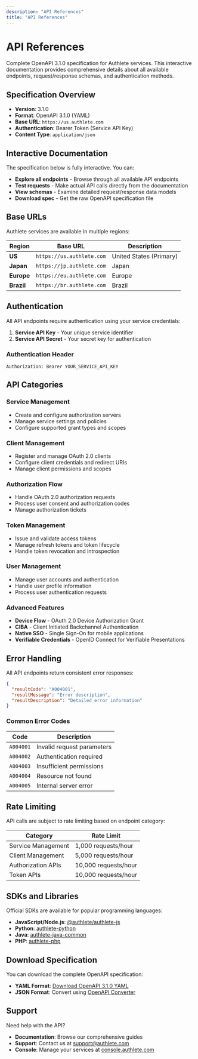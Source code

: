 ```yaml
---
description: "API References"
title: "API References"
---
```




# API References

Complete OpenAPI 3.1.0 specification for Authlete services. This interactive documentation provides comprehensive details about all available endpoints, request/response schemas, and authentication methods.

## Specification Overview

- **Version**: 3.1.0
- **Format**: OpenAPI 3.1.0 (YAML)
- **Base URL**: `https://us.authlete.com`
- **Authentication**: Bearer Token (Service API Key)
- **Content Type**: `application/json`

## Interactive Documentation

The specification below is fully interactive. You can:

- **Explore all endpoints** - Browse through all available API endpoints
- **Test requests** - Make actual API calls directly from the documentation
- **View schemas** - Examine detailed request/response data models
- **Download spec** - Get the raw OpenAPI specification file

<OpenApi spec="app/specs/shared/3.0.16/en.yaml" />

## Base URLs

Authlete services are available in multiple regions:

| Region | Base URL | Description |
|--------|----------|-------------|
| **US** | `https://us.authlete.com` | United States (Primary) |
| **Japan** | `https://jp.authlete.com` | Japan |
| **Europe** | `https://eu.authlete.com` | Europe |
| **Brazil** | `https://br.authlete.com` | Brazil |

## Authentication

All API endpoints require authentication using your service credentials:

1. **Service API Key** - Your unique service identifier
2. **Service API Secret** - Your secret key for authentication

### Authentication Header

```http
Authorization: Bearer YOUR_SERVICE_API_KEY
```

## API Categories

### Service Management
- Create and configure authorization servers
- Manage service settings and policies
- Configure supported grant types and scopes

### Client Management  
- Register and manage OAuth 2.0 clients
- Configure client credentials and redirect URIs
- Manage client permissions and scopes

### Authorization Flow
- Handle OAuth 2.0 authorization requests
- Process user consent and authorization codes
- Manage authorization tickets

### Token Management
- Issue and validate access tokens
- Manage refresh tokens and token lifecycle
- Handle token revocation and introspection

### User Management
- Manage user accounts and authentication
- Handle user profile information
- Process user authentication requests

### Advanced Features
- **Device Flow** - OAuth 2.0 Device Authorization Grant
- **CIBA** - Client Initiated Backchannel Authentication
- **Native SSO** - Single Sign-On for mobile applications
- **Verifiable Credentials** - OpenID Connect for Verifiable Presentations

## Error Handling

All API endpoints return consistent error responses:

```json
{
  "resultCode": "A004001",
  "resultMessage": "Error description",
  "resultDescription": "Detailed error information"
}
```

### Common Error Codes

| Code | Description |
|------|-------------|
| `A004001` | Invalid request parameters |
| `A004002` | Authentication required |
| `A004003` | Insufficient permissions |
| `A004004` | Resource not found |
| `A004005` | Internal server error |

## Rate Limiting

API calls are subject to rate limiting based on endpoint category:

| Category | Rate Limit |
|----------|------------|
| Service Management | 1,000 requests/hour |
| Client Management | 5,000 requests/hour |
| Authorization APIs | 10,000 requests/hour |
| Token APIs | 10,000 requests/hour |

## SDKs and Libraries

Official SDKs are available for popular programming languages:

- **JavaScript/Node.js**: [@authlete/authlete-js](https://www.npmjs.com/package/@authlete/authlete-js)
- **Python**: [authlete-python](https://pypi.org/project/authlete-python/)
- **Java**: [authlete-java-common](https://mvnrepository.com/artifact/com.authlete/authlete-java-common)
- **PHP**: [authlete-php](https://packagist.org/packages/authlete/authlete-php)

## Download Specification

You can download the complete OpenAPI specification:

- **YAML Format**: [Download OpenAPI 3.1.0 YAML](app/specs/shared/3.0.16/en.yaml)
- **JSON Format**: Convert using [OpenAPI Converter](https://converter.swagger.io/)

## Support

Need help with the API?

- **Documentation**: Browse our comprehensive guides
- **Support**: Contact us at [support@authlete.com](mailto:support@authlete.com)
- **Console**: Manage your services at [console.authlete.com](https://console.authlete.com)
